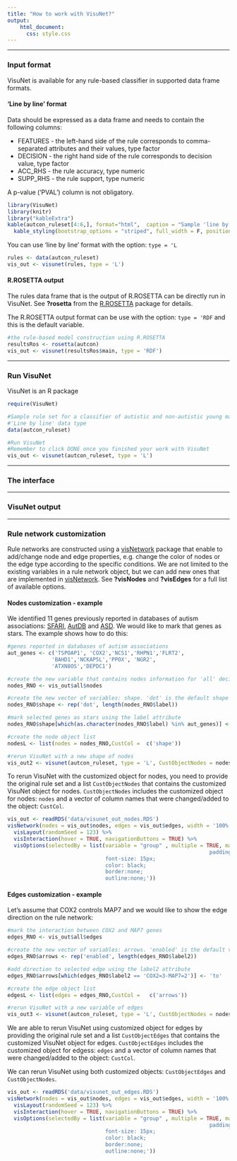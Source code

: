 ```yaml
---
title: "How to work with VisuNet?"
output:
    html_document:
      css: style.css
---
```


***

### Input format
 

VisuNet is available for any rule-based classifier in supported data frame formats.

#### 'Line by line' format

Data should be expressed as a data frame and needs to contain the following columns:

* FEATURES - the left-hand side of the rule corresponds to comma-separated attributes and their values, type factor 
* DECISION - the right hand side of the rule corresponds to decision value, type factor
* ACC_RHS - the rule accuracy, type numeric 
* SUPP_RHS - the rule support, type numeric

A p-value ('PVAL') column is not obligatory.

```r
library(VisuNet)
library(knitr)
library("kableExtra")
kable(autcon_ruleset[4:6,], format="html",  caption = "Sample 'line by line' data frame") %>%
  kable_styling(bootstrap_options = "striped", full_width = F, position = "left")
```


You can use 'line by line' format with the option:
`type = 'L`


```r
rules <- data(autcon_ruleset)
vis_out <- visunet(rules, type = 'L')
```

#### R.ROSETTA output

The rules data frame that is the output of R.ROSETTA can be directly run in VisuNet. See **?rosetta** from the [R.ROSETTA](https://github.com/komorowskilab/R.ROSETTA.git) package for details.

The R.ROSETTA output format can be use with the option:
`type = 'RDF` and this is the default variable.

```r
#the rule-based model construction using R.ROSETTA
resultsRos <- rosetta(autcon)
vis_out <- visunet(resultsRos$main, type = 'RDF')
```

***
### Run VisuNet


VisuNet is an R package 

```r
require(VisuNet)

#Sample rule set for a classifier of autistic and non-autistic young males
#'Line by line' data type
data(autcon_ruleset)

#Run VisuNet
#Remember to click DONE once you finished your work with VisuNet
vis_out <- visunet(autcon_ruleset, type = 'L')
```

***
### The interface



***
### VisuNet output



***
### Rule network customization


Rule networks are constructed using a [visNetwork](https://github.com/datastorm-open/visNetwork) package that enable to add/change node and edge properties, e.g. change the color of nodes or the edge type according to the specific conditions. We are not limited to the existing variables in a rule network object, but we can add new ones that are implemented in [visNetwork](https://github.com/datastorm-open/visNetwork). See **?visNodes** and **?visEdges** for a full list of available options.

#### Nodes customization - example

We identified 11 genes previously reported in databases of autism associations: [SFARI](https://gene.sfari.org/), [AutDB](http://autism.mindspec.org/autdb/Welcome.do) and [ASD](http://asd.princeton.edu). We would like to mark that genes as stars. The example shows how to do this:

```r
#genes reported in databases of autism associations
aut_genes <- c('TSPOAP1', 'COX2','NCS1','RHPN1','FLRT2',
              'BAHD1','NCKAP5L','PPOX', 'NGR2',
              'ATXN8OS','DEPDC1')

#create the new variable that contains nodes information for 'all' decisions
nodes_RNO <- vis_out$all$nodes

#create the new vector of variables: shape. 'dot' is the default shape of nodes
nodes_RNO$shape <- rep('dot', length(nodes_RNO$label))

#mark selected genes as stars using the label attribute 
nodes_RNO$shape[which(as.character(nodes_RNO$label) %in% aut_genes)] <- 'star'

#create the node object list
nodesL <- list(nodes = nodes_RNO,CustCol =  c('shape'))

#rerun VisuNet with a new shape of nodes
vis_out2 <- visunet(autcon_ruleset, type = 'L', CustObjectNodes = nodesL)
```

To rerun VisuNet with the customized object for nodes,  you need to provide the original rule set and a list `CustObjectNodes` that contains the customized VisuNet object for nodes.
`CustObjectNodes` includes the customized object for nodes: `nodes` and a vector of column names that were changed/added to the object: `CustCol`.


```r
vis_out <- readRDS('data/visunet_out_nodes.RDS')
visNetwork(nodes = vis_out$nodes, edges = vis_out$edges, width = '100%')%>% 
  visLayout(randomSeed = 123) %>%
  visInteraction(hover = TRUE, navigationButtons = TRUE) %>%
  visOptions(selectedBy = list(variable = "group" , multiple = TRUE, main = "Select by decision", style = 'width: 200px; height: 30px;
                                                                padding-left: 80px;
                               font-size: 15px;
                               color: black;
                               border:none;
                               outline:none;'))
```


#### Edges customization - example

Let's assume that COX2 controls MAP7 and we would like to show the edge direction on the rule network:


```r
#mark the interaction between COX2 and MAP7 genes
edges_RNO <- vis_out$all$edges

#create the new vector of variables: arrows. 'enabled' is the default variable for edges
edges_RNO$arrows <- rep('enabled', length(edges_RNO$label2))

#add direction to selected edge using the label2 attribute 
edges_RNO$arrows[which(edges_RNO$label2 == 'COX2=3-MAP7=2')] <- 'to'

#create the edge object list
edgesL <- list(edges = edges_RNO,CustCol =   c('arrows'))

#rerun VisuNet with a new variable of edges
vis_out3 <- visunet(autcon_ruleset, type = 'L', CustObjectNodes = nodesL, CustObjectEdges = edgesL)
```

We are able to rerun VisuNet using customized object for edges by providing the original rule set and a list `CustObjectEdges` that contains the customized VisuNet object for edges. 
`CustObjectEdges` includes the customized object for edgess: `edges` and a vector of column names that were changed/added to the object: `CustCol`. 

We can rerun VisuNet using both customized objects: `CustObjectEdges` and `CustObjectNodes`.  


```r
vis_out <- readRDS('data/visunet_out_edges.RDS')
visNetwork(nodes = vis_out$nodes, edges = vis_out$edges, width = '100%')%>% 
  visLayout(randomSeed = 123) %>%
  visInteraction(hover = TRUE, navigationButtons = TRUE) %>%
  visOptions(selectedBy = list(variable = "group" , multiple = TRUE, main = "Select by decision", style = 'width: 200px; height: 30px;
                                                                padding-left: 80px;
                               font-size: 15px;
                               color: black;
                               border:none;
                               outline:none;'))
```

